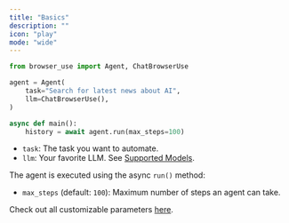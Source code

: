 ```yaml
---
title: "Basics"
description: ""
icon: "play"
mode: "wide"
---
```



```python
from browser_use import Agent, ChatBrowserUse

agent = Agent(
    task="Search for latest news about AI",
    llm=ChatBrowserUse(),
)

async def main():
    history = await agent.run(max_steps=100)
```

- `task`: The task you want to automate.
- `llm`: Your favorite LLM. See <a href="/customize/supported-models">Supported Models</a>.


The agent is executed using the async `run()` method:

- `max_steps` (default: `100`): Maximum number of steps an agent can take.

Check out all customizable parameters <a href = "/customize/agent/all-parameters"> here</a>. 